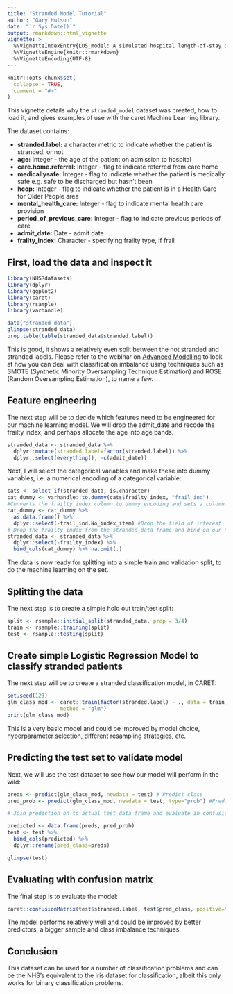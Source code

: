 ```yaml
---
title: "Stranded Model Tutorial"
author: "Gary Hutson"
date: "`r Sys.Date()`"
output: rmarkdown::html_vignette
vignette: >
  %\VignetteIndexEntry{LOS_model: A simulated hospital length-of-stay dataset}
  %\VignetteEngine{knitr::rmarkdown}
  %\VignetteEncoding{UTF-8}
---
```


```r
knitr::opts_chunk$set(
  collapse = TRUE,
  comment = "#>"
)
```

This vignette details why the `stranded_model` dataset was created, how to load it, and gives examples of use with the caret Machine Learning library.

The dataset contains:

- __stranded.label:__ a character metric to indicate whether the patient is stranded, or not
- __age:__ Integer - the age of the patient on admission to hospital
- __care.home.referral:__ Integer - flag to indicate referred from care home
- __medicallysafe:__ Integer - flag to indicate whether the patient is medically safe e.g. safe to be discharged but hasn't been
- __hcop:__ Integer - flag to indicate whether the patient is in a Health Care for Older People area
- __mental_health_care:__ Integer - flag to indicate mental health care provision
- __period_of_previous_care:__ Integer - flag to indicate previous periods of care
- __admit_date:__ Date - admit date
- __frailty_index:__ Character - specifying frailty type, if frail

## First, load the data and inspect it

```r
library(NHSRdatasets)
library(dplyr)
library(ggplot2)
library(caret)
library(rsample)
library(varhandle)

data("stranded_data")
glimpse(stranded_data)
prop.table(table(stranded_data$stranded.label))
```

This is good, it shows a relatively even split between the not stranded and stranded labels. Please refer to the webinar on [Advanced Modelling](https://www.youtube.com/watch?v=rO40vvKXU-4&t=1360s) to look at how you can deal with classification imbalance using techniques such as SMOTE (Synthetic Minority Oversampling Technique Estimation) and ROSE (Random Oversampling Estimation), to name a few. 

## Feature engineering

The next step will be to decide which features need to be engineered for our machine learning model. We will drop the admit_date and recode the frailty index, and perhaps allocate the age into age bands. 

```r

stranded_data <- stranded_data %>% 
  dplyr::mutate(stranded.label=factor(stranded.label)) %>% 
  dplyr::select(everything(), -c(admit_date))


```
Next, I will select the categorical variables and make these into dummy variables, i.e. a numerical encoding of a categorical variable:

```r
cats <- select_if(stranded_data, is.character)
cat_dummy <- varhandle::to.dummy(cats$frailty_index, "frail_ind") 
#Converts the frailty index column to dummy encoding and sets a column called "frail_ind" prefix
cat_dummy <- cat_dummy %>% 
  as.data.frame() %>% 
  dplyr::select(-frail_ind.No_index_item) #Drop the field of interest
# Drop the frailty index from the stranded data frame and bind on our new encoding categorical variables
stranded_data <- stranded_data %>% 
  dplyr::select(-frailty_index) %>% 
  bind_cols(cat_dummy) %>% na.omit(.)

```

The data is now ready for splitting into a simple train and validation split, to do the machine learning on the set.

## Splitting the data

The next step is to create a simple hold out train/test split:

```r
split <- rsample::initial_split(stranded_data, prop = 3/4)
train <- rsample::training(split)
test <- rsample::testing(split)

```


## Create simple Logistic Regression Model to classify stranded patients

The next step will be to create a stranded classification model, in CARET:

```r
set.seed(123)
glm_class_mod <- caret::train(factor(stranded.label) ~ ., data = train, 
                 method = "glm")
print(glm_class_mod)

```

This is a very basic model and could be improved by model choice, hyperparameter selection, different resampling strategies, etc.


## Predicting the test set to validate model

Next, we will use the test dataset to see how our model will perform in the wild:

```r
preds <- predict(glm_class_mod, newdata = test) # Predict class
pred_prob <- predict(glm_class_mod, newdata = test, type="prob") #Predict probs

# Join prediction on to actual test data frame and evaluate in confusion matrix

predicted <- data.frame(preds, pred_prob)
test <- test %>% 
  bind_cols(predicted) %>% 
  dplyr::rename(pred_class=preds)

glimpse(test)
```

## Evaluating with confusion matrix

The final step is to evaluate the model:

```r

caret::confusionMatrix(test$stranded.label, test$pred_class, positive="Stranded")

```

The model performs relatively well and could be improved by better predictors, a bigger sample and class imbalance techniques. 

## Conclusion

This dataset can be used for a number of classification problems and can be the NHS's equivalent to the iris dataset for classification, albeit this only works for binary classification problems. 
